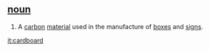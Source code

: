 == [[noun]] ==
# A [[carbon]] [[material]] used in the manufacture of [[boxes]] and [[signs]].

[[it:cardboard]]